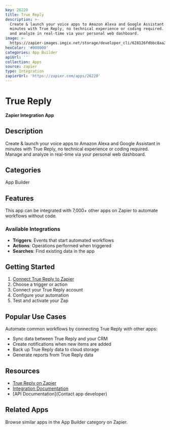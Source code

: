 ```yaml
---
key: 26220
title: True Reply
description: >-
  Create & launch your voice apps to Amazon Alexa and Google Assistant in
  minutes with True Reply, no technical experience or coding required. Manage
  and analyze in real-time via your personal web dashboard.
image: >-
  https://zapier-images.imgix.net/storage/developer_cli/628126fdbbc8aa2822194379006c6a48.png?auto=format%2Ccompress&ixlib=python-3.0.0&q=50
hexColor: '#000000'
categories: App Builder
apiUrl: ''
collection: Apps
source: zapier
type: Integration
zapierUrl: 'https://zapier.com/apps/26220'
---
```

# True Reply

**Zapier Integration App**

## Description

Create & launch your voice apps to Amazon Alexa and Google Assistant in minutes with True Reply, no technical experience or coding required. Manage and analyze in real-time via your personal web dashboard.

## Categories

App Builder

## Features

This app can be integrated with 7,000+ other apps on Zapier to automate workflows without code.

### Available Integrations

- **Triggers**: Events that start automated workflows
- **Actions**: Operations performed when triggered
- **Searches**: Find existing data in the app

## Getting Started

1. [Connect True Reply to Zapier](https://zapier.com/apps/26220)
2. Choose a trigger or action
3. Connect your True Reply account
4. Configure your automation
5. Test and activate your Zap

## Popular Use Cases

Automate common workflows by connecting True Reply with other apps:

- Sync data between True Reply and your CRM
- Create notifications when new items are added
- Back up True Reply data to cloud storage
- Generate reports from True Reply data

## Resources

- [True Reply on Zapier](https://zapier.com/apps/26220)
- [Integration Documentation](https://zapier.com/apps/26220/integrations)
- [API Documentation](Contact app developer)

## Related Apps

Browse similar apps in the App Builder category on Zapier.
